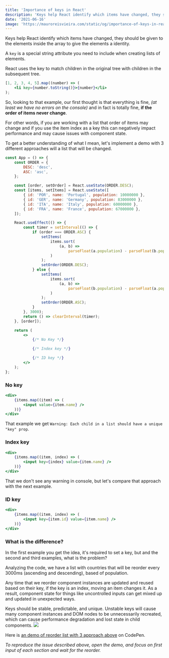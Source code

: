 ```yaml
---
title: 'Importance of keys in React'
description: 'Keys help React identify which items have changed, they should be given to the elements inside the array to give the elements a identity'
date: '2021-06-16'
image: 'https://mauroreisvieira.com/static/og/importance-of-keys-in-react.png'
---
```


Keys help React identify which items have changed, they should be given to the elements inside the array to give the elements a identity.

A `key` is a special string attribute you need to include when creating lists of elements.

React uses the key to match children in the original tree with children in the subsequent tree.

```jsx
[1, 2, 3, 4, 5].map((number) => (
    <li key={number.toString()}>{number}</li>
);
```

So, looking to that example, our first thought is that everything is fine, _(at least we have no errors on the console)_ and in fact is totally fine, **if the order of items never change**.

For other words, if you are working with a list that order of items may change and if you use the item index as a key this can negatively impact performance and may cause issues with component state.

To get a better understanding of what I mean, let's implement a demo with 3 different approaches will a list that will be changed.

```jsx
const App = () => {
    const ORDER = {
        DESC: 'desc',
        ASC: 'asc',
    };

    const [order, setOrder] = React.useState(ORDER.DESC);
    const [items, setItems] = React.useState([
        { id: 'POR', name: 'Portugal', population: 10000000 },
        { id: 'GER', name: 'Germany', population: 83000000 },
        { id: 'ITA', name: 'Italy', population: 60000000 },
        { id: 'FRA', name: 'France', population: 67000000 },
    ]);

    React.useEffect(() => {
        const timer = setInterval(() => {
            if (order === ORDER.ASC) {
                setItems(
                    items.sort(
                        (a, b) =>
                            parseFloat(a.population) - parseFloat(b.population)
                    )
                );
                setOrder(ORDER.DESC);
            } else {
                setItems(
                    items.sort(
                        (a, b) =>
                            parseFloat(b.population) - parseFloat(a.population)
                    )
                );
                setOrder(ORDER.ASC);
            }
        }, 3000);
        return () => clearInterval(timer);
    }, [order]);

    return (
        <>
            {/* No Key */}

            {/* Index key */}

            {/* ID key */}
        </>
    );
};
```

### No key

```jsx
<div>
    {items.map((item) => (
        <input value={item.name} />
    ))}
</div>
```

That example we get `Warning: Each child in a list should have a unique "key" prop`.

### Index key

```jsx
<div>
    {items.map((item, index) => (
        <input key={index} value={item.name} />
    ))}
</div>
```

That we don't see any warning in console, but let's compare that approach with the next example.

### ID key

```jsx
<div>
    {items.map((item, index) => (
        <input key={item.id} value={item.name} />
    ))}
</div>
```

### What is the difference?

In the first example you get the idea, it's required to set a key, but and the second and third examples, what is the problem?

Analyzing the code, we have a list with countries that will be reorder every 3000ms (ascending and descending), based of population.

Any time that we reorder component instances are updated and reused based on their key, if the key is an index, moving an item changes it.
As a result, component state for things like uncontrolled inputs can get mixed up and updated in unexpected ways.

<Alert skin="warning">
    Keys should be stable, predictable, and unique.
    Unstable keys will cause many component instances and DOM nodes to be unnecessarily recreated, which can cause performance degradation and lost state in child components.
</Alert>

<img src="/blog/importance-of-keys-in-react.gif" />

Here is [an demo of reorder list with 3 approach above](https://codepen.io/mauroreisvieira/pen/LYWqjNx) on CodePen.

_To reproduce the issue described above, open the demo, and focus on first input of each section and wait for the reorder._
